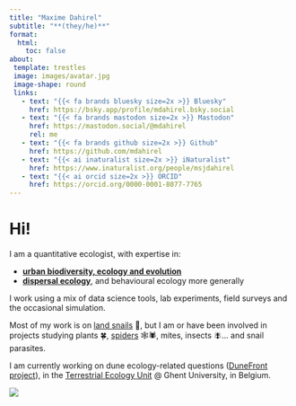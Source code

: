 ---
title: "Maxime Dahirel"
subtitle: "**(they/he)**"
format:
  html:
    toc: false
about:
 template: trestles
 image: images/avatar.jpg
 image-shape: round
 links:
   - text: "{{< fa brands bluesky size=2x >}} Bluesky"
     href: https://bsky.app/profile/mdahirel.bsky.social
   - text: "{{< fa brands mastodon size=2x >}} Mastodon"
     href: https://mastodon.social/@mdahirel
     rel: me
   - text: "{{< fa brands github size=2x >}} Github"
     href: https://github.com/mdahirel
   - text: "{{< ai inaturalist size=2x >}} iNaturalist"
     href: https://www.inaturalist.org/people/msjdahirel
   - text: "{{< ai orcid size=2x >}} ORCID"
     href: https://orcid.org/0000-0001-8077-7765
---

# Hi!

I am a quantitative ecologist, with expertise in:

-   [**urban biodiversity, ecology and evolution**](urban-ecology.qmd)\
-   [**dispersal ecology**](dispersal.qmd), and behavioural ecology more generally

I work using a mix of data science tools, lab experiments, field surveys and the occasional simulation.

Most of my work is on [land snails](snails.qmd) 🐌, but I am or have been involved in projects studying plants 🍀, [spiders](spiders.qmd) 🕸️🕷️, mites, insects 🪰... and snail parasites.

I am currently working on dune ecology-related questions ([DuneFront project](https://dunefront.eu/)), in the [Terrestrial Ecology Unit](https://www.ecology.ugent.be/terec/) \@ Ghent University, in Belgium.

::: column-page
![](images/garden_snails_on_brick.jpg)
:::
